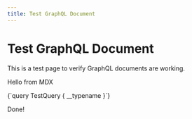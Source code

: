 ```yaml
---
title: Test GraphQL Document
---
```



# Test GraphQL Document

This is a test page to verify GraphQL documents are working.

<TestComponent>Hello from MDX</TestComponent>

<GraphQLDocumentWithSchema>
{`query TestQuery {
  __typename
}`}
</GraphQLDocumentWithSchema>

Done!